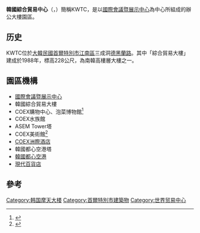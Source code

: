 {{Infobox Korean name
| img     = Samseong Station, Seoul.jpg
| hangul  = 한국종합무역센터
| hanja   = {{lang|ko|韓國綜合貿易센터}}
| rr      = Hanguk Jonghammu-yeok Senteo
| mr      = Hankuk Chonghammu-yŏk Sent'ŏ
}}

'''韓國綜合貿易中心'''（{{kor|한국종합무역센터|韓國綜合貿易센터}}，{{lang-en|World Trade Center Seoul}}）簡稱KWTC，是以[[國際會議暨展示中心|國際會議暨展示中心]]為中心所組成的辦公大樓園區。

==历史==
KWTC位於[[大韓民國|大韓民國]][[首爾特別市|首爾特別市]][[江南区_(首尔)|江南區]]三成洞[[德黑蘭路|德黑蘭路]]。其中「綜合貿易大樓」建成於1988年，標高228公尺，為南韓高樓層大樓之一。

==園區機構==
* [[國際會議暨展示中心|國際會議暨展示中心]]
* 韓國綜合貿易大樓
* COEX購物中心、泡菜博物館<ref>{{cite news|last=Kang|first=Michelle|title=Kimchi, liquor on display at unique museums|url=http://koreajoongangdaily.joinsmsn.com/news/article/article.aspx?aid=2953372|accessdate=6 October 2012|newspaper=Joongang Daily|date=25 May 2012}}{{dead link|date=2018年2月 |bot=InternetArchiveBot |fix-attempted=yes }}</ref>
* COEX水族館
* ASEM Tower塔
* COEX美術館<ref>{{cite news|title=Musical Annex to COEX Opens|url=http://english.chosun.com/site/data/html_dir/2009/04/30/2009043000859.html|accessdate=28 July 2012|newspaper=Chosun Ilbo|date=30 April 2009|archive-date=2014-07-15|archive-url=https://web.archive.org/web/20140715023441/http://english.chosun.com/site/data/html_dir/2009/04/30/2009043000859.html|dead-url=no}}</ref> 
* [[洲際酒店|COEX洲際酒店]]
* 韓國都心空港塔
* [[韓國都心空港|韓國都心空港]]
* [[現代百貨店|現代百貨店]]

==參考==
{{reflist}}

{{韓國小作品}}
[[Category:韩国摩天大楼|Category:韩国摩天大楼]]
[[Category:首爾特別市建築物|Category:首爾特別市建築物]]
[[Category:世界贸易中心|Category:世界贸易中心]]
